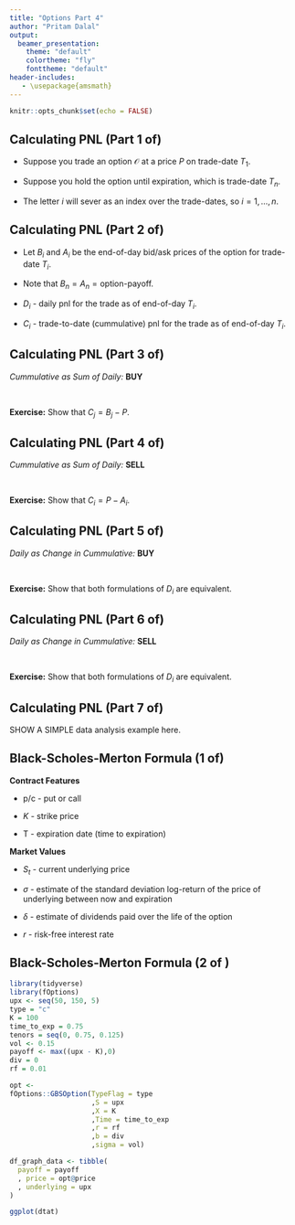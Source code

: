 ```yaml
---
title: "Options Part 4"
author: "Pritam Dalal"
output: 
  beamer_presentation:
    theme: "default"
    colortheme: "fly"
    fonttheme: "default"
header-includes:
   - \usepackage{amsmath}
---
```


```r
knitr::opts_chunk$set(echo = FALSE)
```

## Calculating PNL (Part 1 of)

- Suppose you trade an option $\mathcal{O}$ at a price $P$ on trade-date $T_{1}$.

- Suppose you hold the option until expiration, which is trade-date $T_{n}$.

- The letter $i$ will sever as an index over the trade-dates, so $i = 1,\ldots,n$. 


## Calculating PNL (Part 2 of)
- Let $B_{i}$ and $A_{i}$ be the end-of-day bid/ask prices of the option for trade-date $T_{i}$.  

- Note that $B_{n} = A_{n} = \text{option-payoff}$.

- $D_{i}$ - daily pnl for the trade as of end-of-day $T_{i}$.

- $C_{i}$ - trade-to-date (cummulative) pnl for the trade as of end-of-day $T_{i}$.



## Calculating PNL (Part 3 of)

*Cummulative as Sum of Daily:* **BUY**


\begin{align*}
D_{i} &= \begin{cases} B_{i} - P & i = 1 \\ B_{i} - B_{i-1} & i > 1 \end{cases} \\[10pt]
C_{i} &= \sum_{k=1}^{i} D_{k}
\end{align*}

&nbsp;

**Exercise:** Show that $C_{j} = B_{j} - P$. 


## Calculating PNL (Part 4 of)
 
*Cummulative as Sum of Daily:*  **SELL**


\begin{align*}
D_{i} &= \begin{cases} P - A_{i} & i = 1 \\ A_{i-1} - A_{i} & i > 1 \end{cases} \\[10pt]
C_{i} &= \sum_{k=1}^{i} D_{k}
\end{align*}

&nbsp;

**Exercise:** Show that $C_{i} = P - A_{i}$. 



## Calculating PNL (Part 5 of)

*Daily as Change in Cummulative:* **BUY**


\begin{align*}
C_{i} &= B_{i} - P \\[10pt]
D_{i} &= \begin{cases} C_{i} & i = 1 \\ C_{i} - C_{i-1} & i > 1 \end{cases}
\end{align*}

&nbsp;

**Exercise:** Show that both formulations of $D_{i}$ are equivalent.


## Calculating PNL (Part 6 of)

*Daily as Change in Cummulative:* **SELL**


\begin{align*}
C_{i} &= P - A_{i} \\[10pt]
D_{i} &= \begin{cases} C_{i} & i = 1 \\ C_{i} - C_{i-1} & i > 1 \end{cases}
\end{align*}

&nbsp;

**Exercise:** Show that both formulations of $D_{i}$ are equivalent.



## Calculating PNL (Part 7 of)

SHOW A SIMPLE data analysis example here.




## Black-Scholes-Merton Formula (1 of)
\vspace{-25pt}
\begin{align*}
m = \text{BSM}(\text{p/c}, K, \text{T}, S_{t},\sigma, \delta, r)
\end{align*}

**Contract Features**

- p/c - put or call

- $K$ - strike price

- T - expiration date (time to expiration)

**Market Values**

- $S_{t}$ - current underlying price

- $\sigma$ - estimate of the standard deviation log-return of the price of underlying between now and expiration

- $\delta$ - estimate of dividends paid over the life of the option

- $r$ - risk-free interest rate


## Black-Scholes-Merton Formula (2 of )

```r
library(tidyverse)
library(fOptions)
upx <- seq(50, 150, 5)
type = "c"
K = 100
time_to_exp = 0.75
tenors = seq(0, 0.75, 0.125)
vol <- 0.15
payoff <- max((upx - K),0)
div = 0
rf = 0.01

opt <-
fOptions::GBSOption(TypeFlag = type
                    ,S = upx
                    ,X = K
                    ,Time = time_to_exp
                    ,r = rf
                    ,b = div
                    ,sigma = vol)

df_graph_data <- tibble(
  payoff = payoff
  , price = opt@price
  , underlying = upx
)

ggplot(dtat)
```



